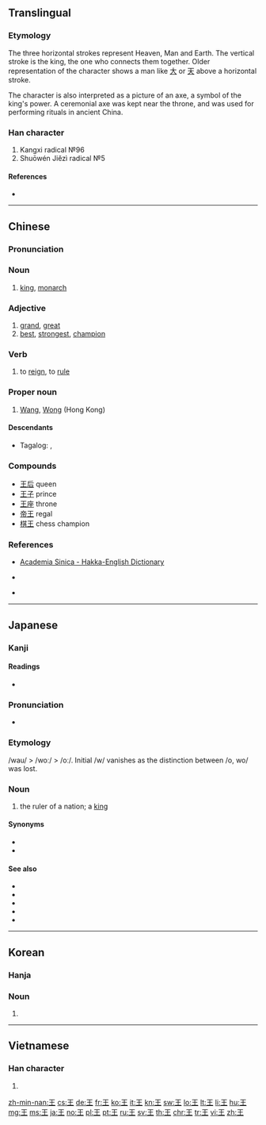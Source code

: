 {{also|玉|主}}
==Translingual==
{{stroke order|type=bw}}
{{stroke order|type=jbw}}
{{stroke order|type=animate}}

===Etymology===
{{Han etyl}}

The three horizontal strokes represent Heaven, Man and Earth. The vertical stroke is the king, the one who connects them together. Older representation of the character shows a man like [[大]] or [[天]] above a horizontal stroke.

{{liushu|p}}

The character is also interpreted as a picture of an axe, a symbol of the king's power. A ceremonial axe was kept near the throne, and was used for performing rituals in ancient China.

===Han character===
{{Han char|rn=96|rad=玉|as=00|sn=4|four=10104|canj=MG}}
{{wikipedia|Wang (Chinese title)}}
{{wikipedia|Wang (surname)}}
# Kangxi radical №96
# Shuōwén Jiězì radical №5

====References====
* {{Han ref|kx=0727.020|dkj=20823|dj=1137.010|hdz=21099.100|uh=738B|ud=29579|bh=A4FD|bd=42237}}

----

==Chinese==
{{zh-forms}}

===Pronunciation===
{{zh-pron
|m=wáng,Wáng
|c=wong4,wong6
|h=pfs=vông;hpy=ong2, vong2
|mn=ông
|w=3hhuaan
|mc=y
|oc=y
|ma=|ma2=
|cat=n,a,v,pn
}}

===Noun===
{{zh-noun}}

# [[king]], [[monarch]]
#: {{zh-usex|這 男孩 被 擁 立 為 王。|The boy was proclaimed king.}}

===Adjective===
{{zh-adj}}

# [[grand]], [[great]]
# [[best]], [[strongest]], [[champion]]
#: {{zh-usex|棋王|chess champion}}
#: {{zh-usex|拳王|boxing champion}}

===Verb===
{{zh-verb|ts|pin=wàng|pint=wang4}}

# {{label|cmn|archaic}} to [[reign]], to [[rule]]

===Proper noun===
{{zh-proper noun}}

# {{surname|lang=zh}} [[Wang]], [[Wong]] (Hong Kong)

====Descendants====
* {{qualifier|Hokkien dialect}} Tagalog: {{l|tl|Ong}}, {{l|tl|Wong}}

===Compounds===
* [[王后]] queen
* [[王子]] prince
* [[王座]] throne
* [[帝王]] regal
* [[棋王]] chess champion

===References===
* {{qual|Hakka}} [http://minhakka.ling.sinica.edu.tw/bkg/hakyin/search.php?DETAIL=1&LIMIT=id=54629&dbname=su_tian_1&graph=2 Academia Sinica - Hakka-English Dictionary]
* {{qual|Hakka}} {{R:hak:Lau 1997}}
* {{qual|Mandarin}} {{cite web
|url=http://www.mdbg.net/chindict/chindict.php?page=worddict&wdrst=0&wdqb=王
|title=王
|work=MDBG English to Chinese dictionary ( Based on CC-CEDICT )
|language=Mandarin/English
|accessdate=2014-02-18}}

----

==Japanese==
{{wikipedia|lang=ja}}

===Kanji===
{{ja-kanji|grade=1|rs=玉00}}

====Readings====
* {{ja-readings|goon=[[おう]] (ō)|kanon=[[おう]] (ō)|kun=[[きみ]] (kimi)}}

===Pronunciation===
* {{IPA|/oː/|lang=ja}}

===Etymology===
/wau/ > /woː/ > /oː/. Initial /w/ vanishes as the distinction between /o, wo/ was lost.

===Noun===
{{ja-noun|おう|hhira=わう}}

# the ruler of a nation; a [[king]]

====Synonyms====
* {{l|ja|玉}}
* {{l|ja|主}}

====See also====
* {{ja-r|女王|じょ.おう|gloss=queen}}
* {{ja-r|王女|おうじょ|gloss=princess}}
* {{ja-r|帝王|ていおう|gloss=emperor}}
* {{ja-r|皇帝|こうてい|gloss=emperor}}
* {{ja-r|天皇|てんのう|gloss=emperor of Japan}}

----

==Korean==

===Hanja===
{{ko-hanja|hangeul=왕|mr=wang|y=wang|eumhun=임금|ehrv=imgeum|ehmr=imgŭm|ehy=imkum}}

===Noun===
{{ko-noun|hj|hangeul=왕}}

# {{hanja form of|왕|[[king]], [[monarch]]}}

----

==Vietnamese==

===Han character===
{{vi-hantu|[[vương]], [[vướng]]|rs=玉00}}

# {{defn|lang=vi|sort=玉00}}

[[zh-min-nan:王]]
[[cs:王]]
[[de:王]]
[[fr:王]]
[[ko:王]]
[[it:王]]
[[kn:王]]
[[sw:王]]
[[lo:王]]
[[lt:王]]
[[li:王]]
[[hu:王]]
[[mg:王]]
[[ms:王]]
[[ja:王]]
[[no:王]]
[[pl:王]]
[[pt:王]]
[[ru:王]]
[[sv:王]]
[[th:王]]
[[chr:王]]
[[tr:王]]
[[vi:王]]
[[zh:王]]